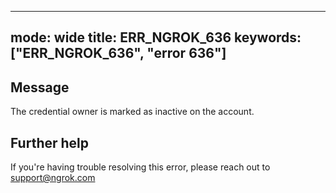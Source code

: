 
---
mode: wide
title: ERR_NGROK_636
keywords: ["ERR_NGROK_636", "error 636"]
---

## Message
The credential owner is marked as inactive on the account.




## Further help
If you're having trouble resolving this error, please reach out to [support@ngrok.com](mailto:support@ngrok.com?subject=Help%20with%20ERR_NGROK_636)

